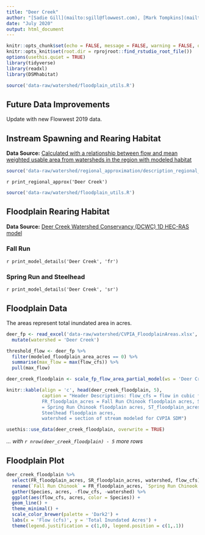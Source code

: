 ```yaml
---
title: "Deer Creek"
author: "[Sadie Gill](mailto:sgill@flowwest.com), [Mark Tompkins](mailto:mtompkins@flowwest.com)" 
date: "July 2020"
output: html_document
---
```

```r
knitr::opts_chunk$set(echo = FALSE, message = FALSE, warning = FALSE, out.width = '100%')
knitr::opts_knit$set(root.dir = rprojroot::find_rstudio_root_file())
options(usethis.quiet = TRUE)
library(tidyverse)
library(readxl)
library(DSMhabitat)
```    
```r
source('data-raw/watershed/floodplain_utils.R')
```
## Future Data Improvements
Update with new Flowwest 2019 data. 

## Instream Spawning and Rearing Habitat
**Data Source:** [Calculated with a relationship between flow and mean weighted usable area from watersheds in the region with modeled habitat](http://cvpia-habitat-docs-markdown.s3-website-us-west-2.amazonaws.com/watershed/Regional_Approximation.html){target="_blank"}

```r
source('data-raw/watershed/regional_approximation/description_regional_approx.R')
```

`r print_regional_approx('Deer Creek')`

```r
source('data-raw/watershed/floodplain_utils.R')
```

## Floodplain Rearing Habitat 
**Data Source:** [Deer Creek Watershed Conservancy (DCWC) 1D HEC-RAS model](https://s3-us-west-2.amazonaws.com/cvpiahabitat-r-package/cvpia-sit-model-inputs/DRAFT+Deer+Creek+Hydraulic+Models+Tech+Memo+6-08-07.pdf){target="_blank"}

### Fall Run
`r print_model_details('Deer Creek', 'fr')`

### Spring Run and Steelhead
`r print_model_details('Deer Creek', 'sr')`

## Floodplain Data    
The areas represent total inundated area in acres.    
```r
deer_fp <- read_excel('data-raw/watershed/CVPIA_FloodplainAreas.xlsx', sheet = 'DeerCreek') %>%
  mutate(watershed = 'Deer Creek')

threshold_flow <- deer_fp %>% 
  filter(modeled_floodplain_area_acres == 0) %>% 
  summarise(max_flow = max(flow_cfs)) %>% 
  pull(max_flow)

deer_creek_floodplain <- scale_fp_flow_area_partial_model(ws = 'Deer Creek', df = filter(deer_fp, flow_cfs >= threshold_flow))

knitr::kable(align = 'c', head(deer_creek_floodplain, 5), 
             caption = "Header Descriptions: flow_cfs = flow in cubic feet per second,
             FR_floodplain_acres = Fall Run Chinook floodplain acres, SR_floodplain_acres 
             = Spring Run Chinook floodplain acres, ST_floodplain_acres = 
             Steelhead floodplain acres, 
             watershed = section of stream modeled for CVPIA SDM")

usethis::use_data(deer_creek_floodplain, overwrite = TRUE)
```

*... with `r nrow(deer_creek_floodplain) - 5` more rows*

## Floodplain Plot
```r
deer_creek_floodplain %>% 
  select(FR_floodplain_acres, SR_floodplain_acres, watershed, flow_cfs) %>%
  rename(`Fall Run Chinook` = FR_floodplain_acres, `Spring Run Chinook and Steelhead` = SR_floodplain_acres) %>% 
  gather(Species, acres, -flow_cfs, -watershed) %>% 
  ggplot(aes(flow_cfs, acres, color = Species)) +
  geom_line() +
  theme_minimal() +
  scale_color_brewer(palette = 'Dark2') +
  labs(x = 'Flow (cfs)', y = 'Total Inundated Acres') +
  theme(legend.justification = c(1,0), legend.position = c(1,.1))
```
